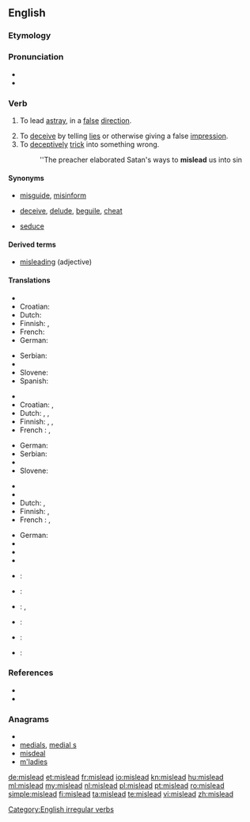 ==English==

===Etymology===
{{prefix|mis|lead}}

===Pronunciation===
* {{IPA|/ˈmɪsliːd/}}
* {{audio|en-us-mislead.ogg|Audio (US)}}

===Verb===
{{en-verb|misleads|misleading|misled}}

{{transitive}}

# {{literally}} To lead [[astray]], in a [[false]] [[direction]].
# To [[deceive]] by telling [[lies]] or otherwise giving a false [[impression]].
# To [[deceptively]] [[trick]] into something wrong.
#: ''The preacher elaborated Satan's ways to '''mislead''' us into sin

====Synonyms====
*{{sense|lead in a false direction}} [[misguide]], [[misinform]]
*{{sense|deceive by giving a false impression}} [[deceive]], [[delude]], [[beguile]], [[cheat]]
*{{sense|trick into something wrong}} [[seduce]]

====Derived terms====
* [[misleading]] (adjective)

====Translations====
{{trans-top|lead in a false direction}}
* {{trreq|Bosnian}}
* Croatian: {{t|hr|obmanuti}}
* Dutch: {{t+|nl|misleiden}}
* Finnish: {{t-|fi|johtaa harhaan}},  {{t-|fi|harhauttaa}}
* French: {{t+|fr|égarer}}
* German: {{t|de|in die Irre führen}}
{{trans-mid}}
* Serbian: {{t|sr|обманути|tr=obmanuti|sc=Cyrl}}
* {{trreq|Serbo-Croatian}}
* Slovene: {{t|sl|zavajajo}}
* Spanish: {{t|es|propiciar equivocarse}}
{{trans-bottom}}

{{trans-top|to deceive by lies or other false impression}}
* {{trreq|Bosnian}}
* Croatian: {{t|hr|zavesti}}, {{t|hr|obmanuti}}
* Dutch: {{t+|nl|misleiden}}, {{t-|nl|bedotten}}, {{t+|nl|bedriegen}}
* Finnish: {{t+|fi|vedättää}}, {{t-|fi|johtaa harhaan}},  {{t-|fi|harhauttaa}}
*French : {{t+|fr|égarer}}, {{t+|fr|mésinformer}}
{{trans-mid}}
* German: {{t|de|in die Irre führen}}
* Serbian: {{t|sr|обманути|tr=obmanuti|sc=Cyrl}}
* {{trreq|Serbo-Croatian}}
* Slovene: {{t|sl|zavajajo}}
{{trans-bottom}}

{{trans-top|to deceptively trick into something wrong}}
* {{trreq|Bosnian}}
* {{trreq|Croatian}}
* Dutch: {{t+|nl|verleiden}}, {{t+|nl|verlokken}}
* Finnish: {{t-|fi|vietellä}},  {{t-|fi|viekotella}}
*French : {{t+|fr|égarer}}, {{t+|fr|induire en erreur}}
{{trans-mid}}
* German: {{t|de|in die Irre führen}}
* {{trreq|Serbian}}
* {{trreq|Serbo-Croatian}}
* {{trreq|Slovene}}
{{trans-bottom}}

{{checktrans-top}}
* {{ttbc|Arabic}}: {{t|ar|غرّ|tr=gharra}}
* {{ttbc|Catalan}}: {{t|ca|enganyar}}
{{checktrans-mid}}
* {{ttbc|Italian}}: {{t+|it|ingannare}}, {{t-|it|prendere in giro}}
* {{ttbc|Portuguese}}: {{t+|pt|enganar}}
* {{ttbc|Spanish}}: {{t+|es|engañar}}
* {{ttbc|Turkish}}: {{t|tr|kandırmak}}
{{checktrans-bottom}}

===References===
* {{R:Century 1911}}
* {{R:Webster 1913}}

===Anagrams===
* {{alphagram|adeilms}}
* [[medials#English|medials]], [[medial s#English|medial s]]
* [[misdeal#English|misdeal]]
* [[m'ladies#English|m'ladies]]

[[Category:English irregular verbs]]

[[de:mislead]]
[[et:mislead]]
[[fr:mislead]]
[[io:mislead]]
[[kn:mislead]]
[[hu:mislead]]
[[ml:mislead]]
[[my:mislead]]
[[nl:mislead]]
[[pl:mislead]]
[[pt:mislead]]
[[ro:mislead]]
[[simple:mislead]]
[[fi:mislead]]
[[ta:mislead]]
[[te:mislead]]
[[vi:mislead]]
[[zh:mislead]]